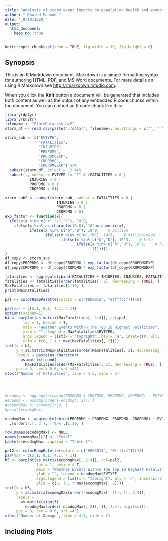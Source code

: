 ```yaml
---
title: "Analysis of storm event impacts on population health and economy in United States"
author: "_Khaled Mahmud_"
date: "_9/10/2020_"
output: 
  html_document:
    keep_md: true
---
```


```r
knitr::opts_chunk$set(echo = TRUE, fig.width = 10, fig.height = 6)
```

## Synopsis

This is an R Markdown document. Markdown is a simple formatting syntax for authoring HTML, PDF, and MS Word documents. For more details on using R Markdown see <http://rmarkdown.rstudio.com>.

When you click the **Knit** button a document will be generated that includes both content as well as the output of any embedded R code chunks within the document. You can embed an R code chunk like this:

```r
library(dplyr)
library(knitr)
filename <- "StormData.csv.bz2"
storm_df <- read.csv(paste("./data/", filename), na.strings = c("", " ", "NA"))

storm_sub <- c("EVTYPE", 
               "FATALITIES", 
               "INJURIES", 
               "PROPDMG", 
               "PROPDMGEXP", 
               "CROPDMG", 
               "CROPDMGEXP") %>% 
  subset(storm_df, select = .) %>% 
  subset(., subset = EVTYPE != "?" & (FATALITIES > 0 | 
           INJURIES > 0 | 
           PROPDMG > 0 | 
           CROPDMG > 0))

storm_sub2 <- subset(storm_sub, subset = FATALITIES > 0 | 
                       INJURIES > 0 | 
                       PROPDMG > 0 | 
                       CROPDMG > 0)
exp_factor <- function(x){
  ifelse(x %in% c("+","-","?"), 10^0,
    ifelse(x %in% as.character(0:8), 10^as.numeric(x),
           ifelse(x %in% c("b","B"), 10^9,    # billion
                  ifelse(x %in% c("m","M"), 10^6,    # million/mega
                         ifelse(x %in% c("k","K"), 10^3,    # kilo   
                                ifelse(x %in% c("h","H"), 10^2,    # hecto
                                       1))))))
}
df_copy <- storm_sub
df_copy$PROPDMG <- df_copy$PROPDMG * exp_factor(df_copy$PROPDMGEXP)
df_copy$CROPDMG <- df_copy$CROPDMG * exp_factor(df_copy$CROPDMGEXP)

fatalities <- aggregate(cbind(FATALITIES + INJURIES, INJURIES, FATALITIES) ~ EVTYPE , data=df_copy, FUN=sum) 
fatalities <- fatalities[order(fatalities[, 2], decreasing = TRUE), ]
MaxFatalities <- fatalities[1:10, ]
print(MaxFatalities)

pal <- colorRampPalette(colors = c("#6b001d", "#ffffc1"))(10)

par(mar = c(5.1, 8.1, 4.1, 4.1))
options(scipen=1)
b4 <- barplot(as.matrix(MaxFatalities[, 2:4]), col=pal, 
        las = 1, beside = T, 
        main = "Weather Events With\n The Top 10 Highest Fatalities", 
        ylab = "", legend = MaxFatalities$EVTYPE, 
        args.legend = list(x = "topright", bty = 'n', inset=c(0, 0)),
        ylim = c(0, 1.1 * max(MaxFatalities[, 2])))
text(x = b4, 
     y = as.matrix(MaxFatalities[order(MaxFatalities[, 2], decreasing = TRUE), ][, 2:4]),
     labels = paste(as.character(
       as.matrix(round(
         MaxFatalities[order(MaxFatalities[, 2], decreasing = TRUE), ][, 2:4]/1000, 2))), 'K'), 
     pos = 3, cex = 0.6, srt =45)
mtext("Number of Fatalities", line = 4.5, side = 2)




#ecodmg <- aggregate(cbind(PROPDMG + CROPDMG, PROPDMG, CROPDMG) ~ EVTYPE , data=df_copy, FUN=sum) 
#ecodmg <- ecodmg[order(-ecodmg[, 2]), ]
#ecodmgMax <- ecodmg[1:10, ]
#print(ecodmgMax)

ecodmgMax <- aggregate(cbind(PROPDMG + CROPDMG, PROPDMG, CROPDMG) ~ EVTYPE , data=df_copy, FUN=sum) %>%
  .[order(-.[, 2]), ] %>% .[1:10, ]

row.names(ecodmgMax) <- NULL
names(ecodmgMax)[2] <- "Total"
kable(x=ecodmgMax, caption = "Table 1")

pal2 <- colorRampPalette(colors = c("#063615", "#ffffc1"))(10)
par(mar = c(5.1, 8.1, 4.1, 4.1))
b5 <- barplot(as.matrix(ecodmgMax[, 2:4]), col=pal2, 
              las = 1, beside = T, 
              main = "Weather Events With\n The Top 10 Highest Fatalities", 
              ylab = "", legend = ecodmgMax$EVTYPE, 
              args.legend = list(x = "topright", bty = 'n', inset=c(-0.08,0)),
              ylim = c(0, 1.1 * max(ecodmgMax[, 2])))
text(x = b5, 
     y = as.matrix(ecodmgMax[order(-ecodmgMax[, 2]), ][, 2:4]),
     labels = 
       as.matrix(signif(
         ecodmgMax[order(-ecodmgMax[, 2]), ][, 2:4], digits=1)), 
     pos = 3, cex = 0.6, srt =45)
mtext("Number of Damage", line = 4.5, side = 2)

```

## Including Plots

